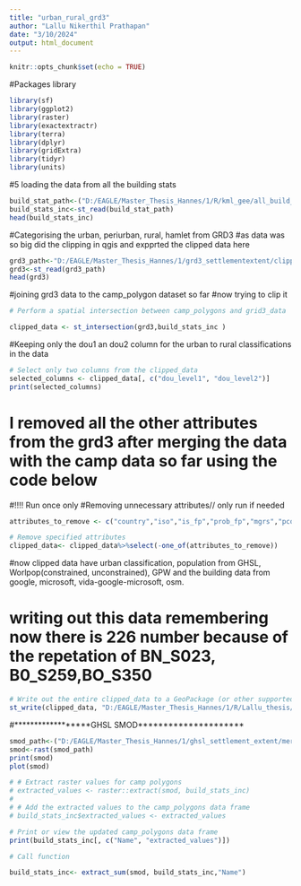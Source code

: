 ```yaml
---
title: "urban_rural_grd3"
author: "Lallu Nikerthil Prathapan"
date: "3/10/2024"
output: html_document
---
```


```r
knitr::opts_chunk$set(echo = TRUE)
```

#Packages library

```r
library(sf)
library(ggplot2)
library(raster)
library(exactextractr)
library(terra)
library(dplyr)
library(gridExtra)
library(tidyr)
library(units)
```



#5 loading the data from all the building stats

```r
build_stat_path<-("D:/EAGLE/Master_Thesis_Hannes/1/R/kml_gee/all_build_stats/all_build_stats.shp")
build_stats_inc<-st_read(build_stat_path)
head(build_stats_inc)
```



#Categorising the urban, periurban, rural, hamlet from GRD3
#as data was so big did the clipping in qgis and expprted the clipped data here

```r
grd3_path<-"D:/EAGLE/Master_Thesis_Hannes/1/grd3_settlementextent/clipped/clipped_grd3.shp"
grd3<-st_read(grd3_path)
head(grd3)
```


#joining grd3 data to the camp_polygon dataset so far
#now trying to clip it
```r
# Perform a spatial intersection between camp_polygons and grid3_data

clipped_data <- st_intersection(grd3,build_stats_inc )

```



#Keeping only the dou1 an dou2 column for the urban to rural classifications in the data

```r
# Select only two columns from the clipped_data
selected_columns <- clipped_data[, c("dou_level1", "dou_level2")]
print(selected_columns)
```
# I removed all the other attributes from the grd3 after merging the data with the camp data so far using the code below
#!!!! Run once only
#Removing unnecessary attributes// only run if needed
```r
attributes_to_remove <- c("country","iso","is_fp","prob_fp","mgrs","pcode","date");

# Remove specified attributes
clipped_data<- clipped_data%>%select(-one_of(attributes_to_remove))

```

#now clipped data have urban classification, population from GHSL, Worlpop(constrained, unconstrained), GPW and the building data from google, microsoft, vida-google-microsoft, osm.

# writing out this data remembering now there is 226 number because of the repetation of  BN_S023, B0_S259,BO_S350


```r
# Write out the entire clipped_data to a GeoPackage (or other supported formats)
st_write(clipped_data, "D:/EAGLE/Master_Thesis_Hannes/1/R/Lallu_thesis/everything/all_merg.shp")
```


#******************GHSL SMOD*********************

```r
smod_path<-("D:/EAGLE/Master_Thesis_Hannes/1/ghsl_settlement_extent/merged/mrgd_smod.tif")
smod<-rast(smod_path)
print(smod)
plot(smod)
```

```r
# # Extract raster values for camp polygons
# extracted_values <- raster::extract(smod, build_stats_inc)
# 
# # Add the extracted values to the camp_polygons data frame
# build_stats_inc$extracted_values <- extracted_values

# Print or view the updated camp_polygons data frame
print(build_stats_inc[, c("Name", "extracted_values")])
```




```r
# Call function

build_stats_inc<- extract_sum(smod, build_stats_inc,"Name")
```

